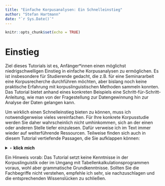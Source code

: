 ```yaml
---
title: "Einfache Korpusanalysen: Ein Schnelleinstieg"
author: "Stefan Hartmann"
date: "`r Sys.Date()`"
---
```


```r
knitr::opts_chunk$set(echo = TRUE)
```


# Einstieg

Ziel dieses Tutorials ist es, Anfänger*innen einen möglichst niedrigschwelligen Einstieg in einfache Korpusanalysen zu ermöglichen. Es ist insbesondere für Studierende gedacht, die z.B. für eine Seminararbeit eine Korpusrecherche durchführen möchten, aber bislang noch keine praktische Erfahrung mit korpuslinguistischen Methoden sammeln konnten. Das Tutorial bietet anhand eines konkreten Beispiels eine Schritt-für-Schritt-Anleitung, wie man von der Fragestellung zur Datengewinnung hin zur Analyse der Daten gelangen kann. 

Um wirklich einen Schnelleinstieg bieten zu können, muss ich notwendigerweise vieles vereinfachen. Für Ihre konkrete Korpusstudie werden Sie daher wahrscheinlich nicht umhinkommen, sich an der einen oder anderen Stelle tiefer einzulesen. Dafür verweise ich im Text immer wieder auf weiterführende Ressourcen. Teilweise finden sich auch in diesem Tutorial vertiefende Passagen, die Sie aufklappen können:

<details>
<summary>‣ **klick mich**</summary>

Hallo, ich bin eine vertiefende Passage.

Sonst gibt es hier nichts zu sehen. Sie können mich gern wieder schließen. Danke.

</details>

Ein Hinweis vorab: Das Tutorial setzt keine Kenntnisse in der Korpuslinguistik oder im Umgang mit Tabellenkalkulationsprogrammen voraus, wohl aber grammatische Grundkenntnisse. Sollten Sie die Fachbegriffe nicht verstehen, empfehle ich sehr, sie nachzuschlagen und die entsprechenden Wissenslücken zu schließen.

